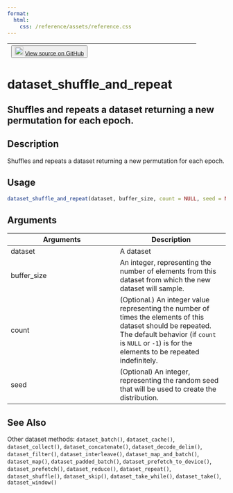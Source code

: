 ```yaml
---
format:
  html:
    css: /reference/assets/reference.css
---
```


| <button class="button"> ![](/reference/assets/GitHub-Mark-32px.png){width="20"} [View source on GitHub](https://github.com/rstudio/tfdatasets//blob/main/R/dataset_methods.R#L63) </button> |
|:------------------------------:|:--------------------------------------:|

# dataset_shuffle_and_repeat

## Shuffles and repeats a dataset returning a new permutation for each epoch.

## Description
Shuffles and repeats a dataset returning a new permutation for each epoch. 


## Usage
```r
dataset_shuffle_and_repeat(dataset, buffer_size, count = NULL, seed = NULL) 
```

## Arguments
|Arguments|Description|
|---|---|
| dataset | A dataset |
| buffer_size | An integer, representing the number of elements from this dataset from which the new dataset will sample. |
| count | (Optional.) An integer value representing the number of times the elements of this dataset should be repeated. The default behavior (if `count` is `NULL` or `-1`) is for the elements to be repeated indefinitely. |
| seed | (Optional) An integer, representing the random seed that will be used to create the distribution. |






## See Also
Other dataset methods:  `dataset_batch()`, `dataset_cache()`, `dataset_collect()`, `dataset_concatenate()`, `dataset_decode_delim()`, `dataset_filter()`, `dataset_interleave()`, `dataset_map_and_batch()`, `dataset_map()`, `dataset_padded_batch()`, `dataset_prefetch_to_device()`, `dataset_prefetch()`, `dataset_reduce()`, `dataset_repeat()`, `dataset_shuffle()`, `dataset_skip()`, `dataset_take_while()`, `dataset_take()`, `dataset_window()`

